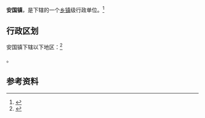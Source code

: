 {{中国乡级行政区|32/03/22/115/000}}

'''安国镇'''，是{{PRC admin/fullname|32/03/22/115/000|3}}下辖的一个[[乡镇|乡镇]]级行政单位。<ref>{{PRC admin/ref sgc|{{PRC admin/parent|32/03/22/115/000}}}}</ref>

== 行政区划 ==

安国镇下辖以下地区：<ref>{{PRC admin/ref sgc|32/03/22/115/000}}</ref>

{{PRC admin/children|32/03/22/115/000}}。

== 参考资料 ==

{{reflist}}

{{行政区划小作品}}
{{PRC admin/navcat|32/03/22/115/000}}